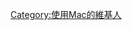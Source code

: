 {{Userbox
  |border-c = #d6d6d6
  |border-s = 1
  |id-c     = #fff
  |id-s     = 12
  |id-fc    = #333
  |info-c   = #fff
  |info-s   = 9
  |info-fc  = #000
  |id       = [[File:Apple logo black.svg|30px]]
  |info     = 這個用戶使用[[MacBook Air|<span style="color:#0070c9;">MacBook Air</span>]]。
  |nocat    = {{{nocat|使用Mac的維基人}}}
}}
<includeonly>[[Category:使用Mac的維基人]]</includeonly>